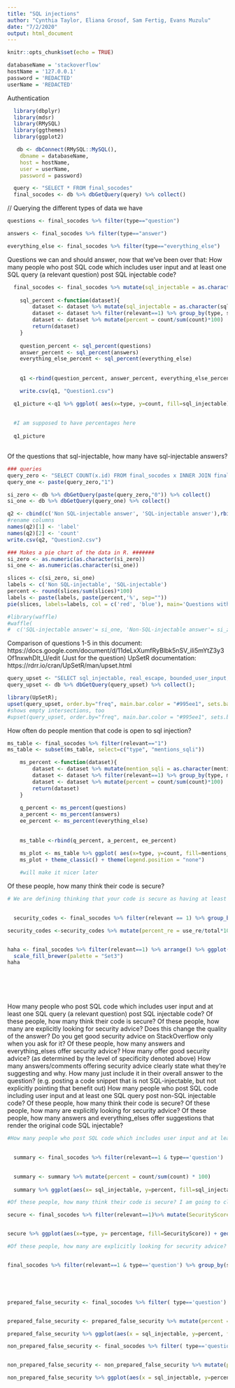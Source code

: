 ```yaml
---
title: "SQL injections"
author: "Cynthia Taylor, Eliana Grosof, Sam Fertig, Evans Muzulu"
date: "7/2/2020"
output: html_document
---
```


```r
knitr::opts_chunk$set(echo = TRUE)
```

```r

databaseName = 'stackoverflow'
hostName = '127.0.0.1'
password = 'REDACTED'
userName = 'REDACTED'

```
Authentication
```r
  library(dbplyr) 
  library(mdsr)   
  library(RMySQL)
  library(ggthemes)
  library(ggplot2)

   db <- dbConnect(RMySQL::MySQL(), 
    dbname = databaseName,
    host = hostName,
    user = userName,
    password = password)

  query <- "SELECT * FROM final_socodes"
  final_socodes <- db %>% dbGetQuery(query) %>% collect()
```
// Querying the different types of data we have
```r

questions <- final_socodes %>% filter(type=="question")

answers <- final_socodes %>% filter(type=="answer")

everything_else <- final_socodes %>% filter(type=="everything_else")

```


Questions we can and should answer, now that we’ve been over that:
How many people who post SQL code which includes user input and at least one SQL query (a relevant question) post SQL injectable code?

```r

  final_socodes <- final_socodes %>% mutate(sql_injectable = as.character(sql_injectable))
  
    sql_percent <-function(dataset){
        dataset <- dataset %>% mutate(sql_injectable = as.character(sql_injectable))
        dataset <- dataset %>% filter(relevant==1) %>% group_by(type, sql_injectable) %>% summarize(count=n())
        dataset <- dataset %>% mutate(percent = count/sum(count)*100)
        return(dataset)
    }
    
    question_percent <- sql_percent(questions)
    answer_percent <- sql_percent(answers)
    everything_else_percent <- sql_percent(everything_else)
    
    
    q1 <-rbind(question_percent, answer_percent, everything_else_percent)

    write.csv(q1, "Question1.csv")

  q1_picture <-q1 %>% ggplot( aes(x=type, y=count, fill=sql_injectable)) + geom_col()  + xlab("Type") + ylab("Number of items")+ coord_flip()
  
  
  #I am supposed to have percentages here
  
  q1_picture
  

```
Of the questions that sql-injectable, how many have sql-injectable answers?
```r
### queries
query_zero <- "SELECT COUNT(x.id) FROM final_socodes x INNER JOIN final_socodes y ON y.id = x.id WHERE x.relevant=1 AND x.type='question' AND x.sql_injectable=1 AND y.type='answer' AND y.sql_injectable="
query_one <- paste(query_zero,"1")

si_zero <- db %>% dbGetQuery(paste(query_zero,"0")) %>% collect()
si_one <- db %>% dbGetQuery(query_one) %>% collect()

q2 <- cbind(c('Non SQL-injectable answer', 'SQL-injectable answer'),rbind(si_zero, si_one))
#rename columns
names(q2)[1] <- 'label'
names(q2)[2] <- 'count'
write.csv(q2, "Question2.csv")
```

```r
### Makes a pie chart of the data in R. #######
si_zero <- as.numeric(as.character(si_zero))
si_one <- as.numeric(as.character(si_one))

slices <- c(si_zero, si_one)
labels <- c('Non SQL-injectable', 'SQL-injectable')
percent <- round(slices/sum(slices)*100)
labels <- paste(labels, paste(percent,'%', sep=""))
pie(slices, labels=labels, col = c('red', 'blue'), main='Questions with SQL-injectable code that have SQL-injectable answers')

#library(waffle)
#waffle(
#  c('SQL-injectable answer'= si_one, 'Non-SQL-injectable answer'= si_zero), rows=7)
```

Comparison of questions 1-5 in this document: https://docs.google.com/document/d/11deLxXumfRyBlbk5nSV_ili5mYtZ3y3Of1nxwhDlt_U/edit
(Just for the question)
UpSetR documentation: https://rdrr.io/cran/UpSetR/man/upset.html 
```r
query_upset <- "SELECT sql_injectable, real_escape, bounded_user_input, prepared FROM final_socodes WHERE type='question';"
query_upset <- db %>% dbGetQuery(query_upset) %>% collect();

library(UpSetR);
upset(query_upset, order.by="freq", main.bar.color = "#995ee1", sets.bar.color = "#995ee1", group.by = 'sets')
#shows empty intersections, too
#upset(query_upset, order.by="freq", main.bar.color = "#995ee1", sets.bar.color = "#995ee1", empty.intersections = "on") 
```
How often do people mention that code is open to sql injection?
```r
ms_table <- final_socodes %>% filter(relevant=="1")
ms_table <- subset(ms_table, select=c("type", "mentions_sqli"))

    ms_percent <-function(dataset){
        dataset <- dataset %>% mutate(mention_sqli = as.character(mentions_sqli))
        dataset <- dataset %>% filter(relevant==1) %>% group_by(type, mentions_sqli) %>% summarize(count=n())
        dataset <- dataset %>% mutate(percent = count/sum(count)*100)
        return(dataset)
    }
    
    q_percent <- ms_percent(questions)
    a_percent <- ms_percent(answers)
    ee_percent <- ms_percent(everything_else)
    
    
    ms_table <-rbind(q_percent, a_percent, ee_percent)

    ms_plot <- ms_table %>% ggplot( aes(x=type, y=count, fill=mentions_sqli)) + geom_bar(position="stack", stat="identity") + xlab("Type") + ylab("Number of items")
    ms_plot + theme_classic() + theme(legend.position = "none")
    
    #will make it nicer later


```

Of these people, how many think their code is secure?

```r

# We are defining thinking that your code is secure as having at least one of these things: real_escape, bounded_user_input, prepared_statements

  
  security_codes <- final_socodes %>% filter(relevant == 1) %>% group_by(type) %>% summarise( use_re = sum(real_escape), use_bui= sum(bounded_user_input), use_prepared = sum(prepared), total=n())

security_codes <-security_codes %>% mutate(percent_re = use_re/total*100, percent_bui = use_bui/total*100, percent_prepared = use_prepared/total*100)


haha <- final_socodes %>% filter(relevant==1) %>% arrange() %>% ggplot(aes(x=type, fill=type)) + geom_bar() +
  scale_fill_brewer(palette = "Set3")
haha







```



How many people who post SQL code which includes user input and at least one SQL query (a relevant question) post SQL injectable code?
Of these people, how many think their code is secure?
Of these people, how many are explicitly looking for security advice?
Does this change the quality of the answer? Do you get good security advice on StackOverflow only when you ask for it?
Of these people, how many answers and everything_elses offer security advice?
How many offer good security advice? (as determined by the level of specificity denoted above)
How many answers/comments offering security advice clearly state what they’re suggesting and why. How many just include it in their overall answer to the question? (e.g. posting a code snippet that is not SQL-injectable, but not explicitly pointing that benefit out)
How many people who post SQL code including user input and at least one SQL query post non-SQL injectable code?
Of these people, how many think their code is secure?
Of these people, how many are explicitly looking for security advice?
Of these people, how many answers and everything_elses offer suggestions that render the original code SQL injectable?



```r

#How many people who post SQL code which includes user input and at least one SQL query (a relevant question) post SQL injectable code?

    
  summary <- final_socodes %>% filter(relevant==1 & type=='question')  %>%  group_by(sql_injectable) %>% summarise(count = n())
  

  summary <- summary %>% mutate(percent = count/sum(count) * 100)
  
  summary %>% ggplot(aes(x= sql_injectable, y=percent, fill=sql_injectable)) + geom_col() +  scale_fill_brewer(palette = "Set3") + theme_update() + scale_color_brewer(palette = "Greys") + ggtitle("Percentages of the SQL Injectability of questions")

```
```r

#Of these people, how many think their code is secure? I am going to classify this as someone who as at least one of these things in their code

secure <- final_socodes %>% filter(relevant==1)%>% mutate(SecurityScore = as.character(prepared + real_escape + bounded_user_input)) %>% group_by(type, sql_injectable, SecurityScore) %>% summarise(count = n()) %>% mutate(percentage = count/sum(count)*100)


secure %>% ggplot(aes(x=type, y= percentage, fill=SecurityScore)) + geom_col(position="dodge") + scale_fill_brewer(palette = "Set3") + theme_update()

```
```r

#Of these people, how many are explicitly looking for security advice?


final_socodes %>% filter(relevant==1 & type=='question') %>% group_by(sql_injectable, mentions_sqli) %>% summarize(count=n())






```




```r
prepared_false_security <- final_socodes %>% filter( type=='question') %>% filter(real_escape==1 | bounded_user_input==1 | prepared==1) %>% group_by(sql_injectable) %>% summarize(count = n())


prepared_false_security <- prepared_false_security %>% mutate(percent = count/sum(count) *100)

prepared_false_security %>% ggplot(aes(x = sql_injectable, y=percent, fill=sql_injectable)) + geom_col() + scale_fill_brewer(palette="Set3")

```

```r
non_prepared_false_security <- final_socodes %>% filter( type=='question') %>% filter(real_escape==1 | bounded_user_input==1) %>% group_by(sql_injectable) %>% summarize(count = n())


non_prepared_false_security <- non_prepared_false_security %>% mutate(percent = count/sum(count) *100)

non_prepared_false_security %>% ggplot(aes(x = sql_injectable, y=percent, fill=sql_injectable)) + geom_col() + scale_fill_brewer(palette="Set3")




```

